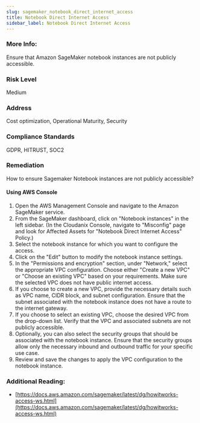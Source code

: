 ```yaml
---
slug: sagemaker_notebook_direct_internet_access
title: Notebook Direct Internet Access
sidebar_label: Notebook Direct Internet Access
---
```


### More Info:

Ensure that Amazon SageMaker notebook instances are not publicly accessible.

### Risk Level

Medium

### Address

Cost optimization, Operational Maturity, Security

### Compliance Standards

GDPR, HITRUST, SOC2

### Remediation

How to ensure Sagemaker Notebook instances are not publicly accessible?

#### Using AWS Console

1. Open the AWS Management Console and navigate to the Amazon SageMaker service.
2. From the SageMaker dashboard, click on "Notebook instances" in the left sidebar.
    (In the Cloudanix Console, navigate to "Misconfig" page and look for Affected Assets for "Notebook Direct Internet Access" Policy.)
3. Select the notebook instance for which you want to configure the access.
4. Click on the "Edit" button to modify the notebook instance settings.
5. In the "Permissions and encryption" section, under "Network," select the appropriate VPC configuration. Choose either "Create a new VPC" or "Choose an existing VPC" based on your requirements. Make sure the selected VPC does not have public internet access.
6. If you choose to create a new VPC, provide the necessary details such as VPC name, CIDR block, and subnet configuration. Ensure that the subnet associated with the notebook instance does not have a route to the internet gateway.
7. If you choose to select an existing VPC, choose the desired VPC from the drop-down list. Verify that the VPC and associated subnets are not publicly accessible.
8. Optionally, you can also select the security groups that should be associated with the notebook instance. Ensure that the security groups allow only the necessary inbound and outbound traffic for your specific use case.
9. Review and save the changes to apply the VPC configuration to the notebook instance.

### Additional Reading:

- [https://docs.aws.amazon.com/sagemaker/latest/dg/howitworks-access-ws.html](https://docs.aws.amazon.com/sagemaker/latest/dg/howitworks-access-ws.html) 

